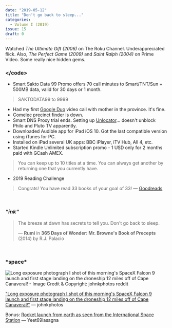 ```yaml
---
date: "2019-05-12"
title: "Don't go back to sleep..."
categories:
  - Volume I (2019)
issue: 15
draft: 0
---
```


Watched *The Ultimate Gift (2006)* on The Roku Channel. Underappreciated flick. Also, *The Perfect Game (2009)* and *Saint Ralph (2004)* on Prime Video. Some really nice hidden gems.

### &lt;/code&gt;
- Smart Sakto Data 99 Promo offers 70 call minutes to Smart/TNT/Sun + 500MB data, valid for 30 days or 1 month.
> SAKTODATA99 to 9999
- Had my first [Google Duo][1] video call with mother in the province. It's fine.
- Comelec precinct finder is down.
- Smart DNS Proxy trial ends. Setting up [Unlocator][2]... doesn't unblock Philo and Pluto TV apparently.
- Downloaded Audible app for iPad iOS 10. Got the last compatible version using iTunes for PC.
- Installed on iPad several UK apps: BBC iPlayer, iTV Hub, All 4, etc.
- Started Kindle Unlimited subscription promo - 1 USD only for 2 months paid with GCash AMEX.
> You can keep up to 10 titles at a time. You can always get another by returning one that you currently have.
- 2019 Reading Challenge
> Congrats! You have read 33 books of your goal of 33! &mdash; [Goodreads][3]

<br />

### *"ink"*
> The breeze at dawn has secrets to tell you. Don't go back to sleep.
> 
> &mdash; **Rumi** in **365 Days of Wonder: Mr. Browne's Book of Precepts** (2014) by R.J. Palacio

<br />

### \***space**\*

<p class="image-caption"> 

![Long exposure photograph I shot of this morning's SpaceX Falcon 9 launch and first stage landing on the droneship 12 miles off of Cape Canaveral! - Image Credit & Copyright: johnkphotos reddit](./long-exposure-spacex-falcon-9-launch-johnkphotos.jpg "Long exposure photograph I shot of this morning's SpaceX Falcon 9 launch and first stage landing on the droneship 12 miles off of Cape Canaveral!")

["Long exposure photograph I shot of this morning's SpaceX Falcon 9 launch and first stage landing on the droneship 12 miles off of Cape Canaveral!"][space] &mdash; johnkphotos

Bonus: [Rocket launch from earth as seen from the International Space Station][spacebonus] &mdash; Yeet69lasagna

</p>



[space]:https://www.reddit.com/r/space/comments/bkrkr4/long_exposure_photograph_i_shot_of_this_mornings/
[spacebonus]:https://www.reddit.com/r/space/comments/bkxowm/rocket_launch_from_earth_as_seen_from_the/
[1]:https://duo.google.com/
[2]:https://unlocator.com/
[3]:https://www.goodreads.com
